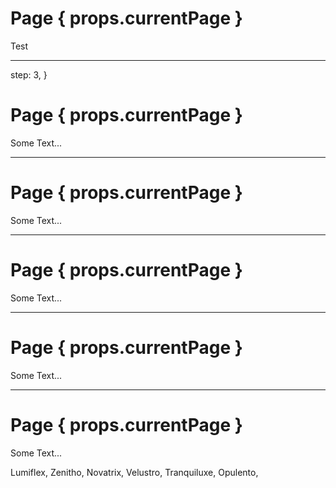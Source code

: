 
# Page { props.currentPage }

Test

<Demo />


<Background className="opacity-50">
  <Tranquiluxe />
</Background>

---

  step: 3,
}

# Page { props.currentPage }

Some Text...

<TestAnimation step={props.currentStep} />

<Background className="opacity-50">
  <Novatrix />
</Background>

---

# Page { props.currentPage }

Some Text...

<Background className="opacity-50">
  <Zenitho />
</Background>

---

# Page { props.currentPage }

Some Text...

<Background className="opacity-50">
  <Velustro />
</Background>

---

# Page { props.currentPage }

Some Text...

<Background className="opacity-50">
  <Lumiflex />
</Background>

---

# Page { props.currentPage }

Some Text...

<Background className="opacity-50">
  <Opulento />
</Background>


Lumiflex,
Zenitho,
Novatrix,
Velustro,
Tranquiluxe,
Opulento,